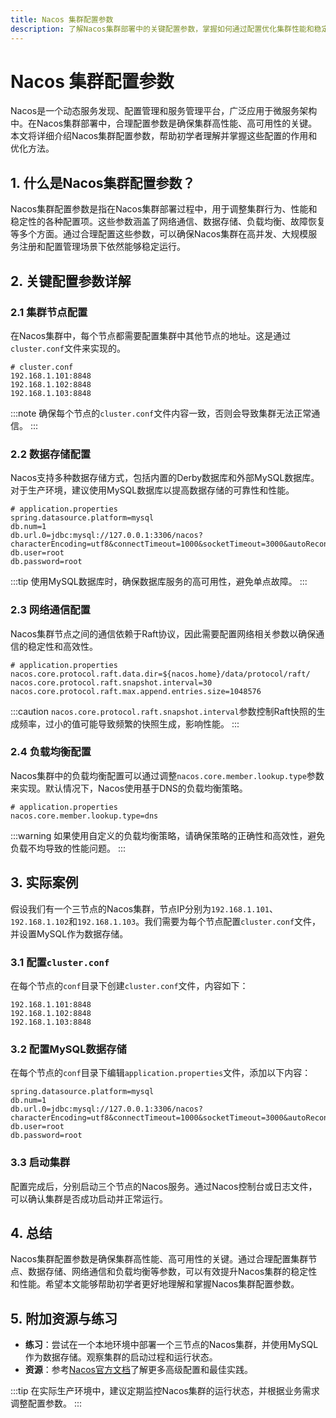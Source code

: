 ```yaml
---
title: Nacos 集群配置参数
description: 了解Nacos集群部署中的关键配置参数，掌握如何通过配置优化集群性能和稳定性。
---
```


# Nacos 集群配置参数

Nacos是一个动态服务发现、配置管理和服务管理平台，广泛应用于微服务架构中。在Nacos集群部署中，合理配置参数是确保集群高性能、高可用性的关键。本文将详细介绍Nacos集群配置参数，帮助初学者理解并掌握这些配置的作用和优化方法。

## 1. 什么是Nacos集群配置参数？

Nacos集群配置参数是指在Nacos集群部署过程中，用于调整集群行为、性能和稳定性的各种配置项。这些参数涵盖了网络通信、数据存储、负载均衡、故障恢复等多个方面。通过合理配置这些参数，可以确保Nacos集群在高并发、大规模服务注册和配置管理场景下依然能够稳定运行。

## 2. 关键配置参数详解

### 2.1 集群节点配置

在Nacos集群中，每个节点都需要配置集群中其他节点的地址。这是通过`cluster.conf`文件来实现的。

```plaintext
# cluster.conf
192.168.1.101:8848
192.168.1.102:8848
192.168.1.103:8848
```

:::note
确保每个节点的`cluster.conf`文件内容一致，否则会导致集群无法正常通信。
:::

### 2.2 数据存储配置

Nacos支持多种数据存储方式，包括内置的Derby数据库和外部MySQL数据库。对于生产环境，建议使用MySQL数据库以提高数据存储的可靠性和性能。

```properties
# application.properties
spring.datasource.platform=mysql
db.num=1
db.url.0=jdbc:mysql://127.0.0.1:3306/nacos?characterEncoding=utf8&connectTimeout=1000&socketTimeout=3000&autoReconnect=true
db.user=root
db.password=root
```

:::tip
使用MySQL数据库时，确保数据库服务的高可用性，避免单点故障。
:::

### 2.3 网络通信配置

Nacos集群节点之间的通信依赖于Raft协议，因此需要配置网络相关参数以确保通信的稳定性和高效性。

```properties
# application.properties
nacos.core.protocol.raft.data.dir=${nacos.home}/data/protocol/raft/
nacos.core.protocol.raft.snapshot.interval=30
nacos.core.protocol.raft.max.append.entries.size=1048576
```

:::caution
`nacos.core.protocol.raft.snapshot.interval`参数控制Raft快照的生成频率，过小的值可能导致频繁的快照生成，影响性能。
:::

### 2.4 负载均衡配置

Nacos集群中的负载均衡配置可以通过调整`nacos.core.member.lookup.type`参数来实现。默认情况下，Nacos使用基于DNS的负载均衡策略。

```properties
# application.properties
nacos.core.member.lookup.type=dns
```

:::warning
如果使用自定义的负载均衡策略，请确保策略的正确性和高效性，避免负载不均导致的性能问题。
:::

## 3. 实际案例

假设我们有一个三节点的Nacos集群，节点IP分别为`192.168.1.101`、`192.168.1.102`和`192.168.1.103`。我们需要为每个节点配置`cluster.conf`文件，并设置MySQL作为数据存储。

### 3.1 配置`cluster.conf`

在每个节点的`conf`目录下创建`cluster.conf`文件，内容如下：

```plaintext
192.168.1.101:8848
192.168.1.102:8848
192.168.1.103:8848
```

### 3.2 配置MySQL数据存储

在每个节点的`conf`目录下编辑`application.properties`文件，添加以下内容：

```properties
spring.datasource.platform=mysql
db.num=1
db.url.0=jdbc:mysql://127.0.0.1:3306/nacos?characterEncoding=utf8&connectTimeout=1000&socketTimeout=3000&autoReconnect=true
db.user=root
db.password=root
```

### 3.3 启动集群

配置完成后，分别启动三个节点的Nacos服务。通过Nacos控制台或日志文件，可以确认集群是否成功启动并正常运行。

## 4. 总结

Nacos集群配置参数是确保集群高性能、高可用性的关键。通过合理配置集群节点、数据存储、网络通信和负载均衡等参数，可以有效提升Nacos集群的稳定性和性能。希望本文能够帮助初学者更好地理解和掌握Nacos集群配置参数。

## 5. 附加资源与练习

- **练习**：尝试在一个本地环境中部署一个三节点的Nacos集群，并使用MySQL作为数据存储。观察集群的启动过程和运行状态。
- **资源**：参考[Nacos官方文档](https://nacos.io/zh-cn/docs/)了解更多高级配置和最佳实践。

:::tip
在实际生产环境中，建议定期监控Nacos集群的运行状态，并根据业务需求调整配置参数。
:::